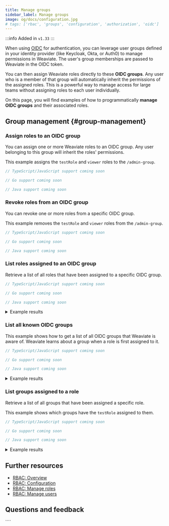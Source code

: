```yaml
---
title: Manage groups
sidebar_label: Manage groups
image: og/docs/configuration.jpg
# tags: ['rbac', 'groups', 'configuration', 'authorization', 'oidc']
---
```




:::info Added in `v1.33`
:::

When using [OIDC](/deploy/configuration/oidc.md) for authentication, you can leverage user groups defined in your identity provider (like Keycloak, Okta, or Auth0) to manage permissions in Weaviate. The user's group memberships are passed to Weaviate in the OIDC token.

You can then assign Weaviate roles directly to these **OIDC groups**. Any user who is a member of that group will automatically inherit the permissions of the assigned roles. This is a powerful way to manage access for large teams without assigning roles to each user individually.

On this page, you will find examples of how to programmatically **manage OIDC groups** and their associated roles.

## Group management <i class="fas fa-users-cog"></i> {#group-management}

### Assign roles to an OIDC group

You can assign one or more Weaviate roles to an OIDC group. Any user belonging to this group will inherit the roles' permissions.

This example assigns the `testRole` and `viewer` roles to the `/admin-group`.

<Tabs groupId="languages">
  <TabItem value="py" label="Python Client v4">
  <FilteredTextBlock
    text={OidcGroupPyCode}
    startMarker="# START AssignOidcGroupRoles"
    endMarker="# END AssignOidcGroupRoles"
    language="py"
  />
  </TabItem>
  <TabItem value="js" label="JS/TS Client v3">

```typescript
// TypeScript/JavaScript support coming soon
```

  </TabItem>
  <TabItem value="go" label="Go">

```go
// Go support coming soon
```

  </TabItem>
  <TabItem value="java" label="Java">

```java
// Java support coming soon
```

  </TabItem>
</Tabs>

### Revoke roles from an OIDC group

You can revoke one or more roles from a specific OIDC group.

This example removes the `testRole` and `viewer` roles from the `/admin-group`.

<Tabs groupId="languages">
  <TabItem value="py" label="Python Client v4">
    <FilteredTextBlock
      text={OidcGroupPyCode}
      startMarker="# START RevokeOidcGroupRoles"
      endMarker="# END RevokeOidcGroupRoles"
      language="py"
    />
  </TabItem>
  <TabItem value="js" label="JS/TS Client v3">

```typescript
// TypeScript/JavaScript support coming soon
```

  </TabItem>
  <TabItem value="go" label="Go">

```go
// Go support coming soon
```

  </TabItem>
  <TabItem value="java" label="Java">
    
```java 
// Java support coming soon 
```

  </TabItem>
</Tabs>

### List roles assigned to an OIDC group

Retrieve a list of all roles that have been assigned to a specific OIDC group.

<Tabs groupId="languages">
  <TabItem value="py" label="Python Client v4">
    <FilteredTextBlock
      text={OidcGroupPyCode}
      startMarker="# START GetOidcGroupRoles"
      endMarker="# END GetOidcGroupRoles"
      language="py"
    />
  </TabItem>
  <TabItem value="js" label="JS/TS Client v3">

```typescript
// TypeScript/JavaScript support coming soon
```

  </TabItem>
  <TabItem value="go" label="Go">

```go
// Go support coming soon
```

  </TabItem>
  <TabItem value="java" label="Java">
    
```java 
// Java support coming soon 
```

  </TabItem>
</Tabs>

<details>
<summary>Example results</summary>

```text
Roles assigned to '/admin-group': ['testRole', 'viewer']
```

</details>

### List all known OIDC groups

This example shows how to get a list of all OIDC groups that Weaviate is aware of. Weaviate learns about a group when a role is first assigned to it.

<Tabs groupId="languages">
  <TabItem value="py" label="Python Client v4">
    <FilteredTextBlock
      text={OidcGroupPyCode}
      startMarker="# START GetKnownOidcGroups"
      endMarker="# END GetKnownOidcGroups"
      language="py"
    />
  </TabItem>
  <TabItem value="js" label="JS/TS Client v3">

```typescript
// TypeScript/JavaScript support coming soon
```

  </TabItem>
  <TabItem value="go" label="Go">

```go
// Go support coming soon
```

  </TabItem>
  <TabItem value="java" label="Java">
    
```java 
// Java support coming soon 
```

  </TabItem>
</Tabs>

<details>
<summary>Example results</summary>

```text
Known OIDC groups (3): ['/viewer-group', '/admin-group', '/my-test-group']
```

</details>

### List groups assigned to a role

Retrieve a list of all groups that have been assigned a specific role.

This example shows which groups have the `testRole` assigned to them.

<Tabs groupId="languages">
  <TabItem value="py" label="Python Client v4">
    <FilteredTextBlock
      text={OidcGroupPyCode}
      startMarker="# START GetGroupAssignments"
      endMarker="# END GetGroupAssignments"
      language="py"
    />
  </TabItem>
  <TabItem value="js" label="JS/TS Client v3">

```typescript
// TypeScript/JavaScript support coming soon
```

  </TabItem>
  <TabItem value="go" label="Go">

```go
// Go support coming soon
```

  </TabItem>
  <TabItem value="java" label="Java">
    
```java 
// Java support coming soon 
```

  </TabItem>
</Tabs>

<details>
<summary>Example results</summary>

```text
Groups assigned to role 'testRole':
  - Group ID: /admin-group, Type: oidc
```

</details>

## Further resources

- [RBAC: Overview](https://www.google.com/search?q=./index.mdx)
- [RBAC: Configuration](https://www.google.com/search?q=/deploy/configuration/configuring-rbac.md)
- [RBAC: Manage roles](https://www.google.com/search?q=./manage-roles.mdx)
- [RBAC: Manage users](https://www.google.com/search?q=./manage-users.mdx)

## Questions and feedback


<DocsFeedback />
````
